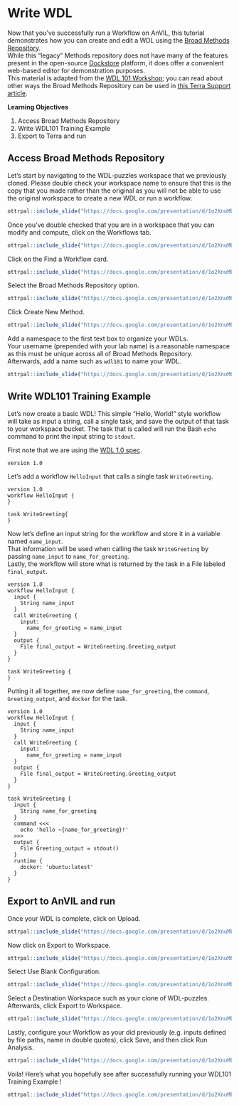 # Write WDL

Now that you've successfully run a Workflow on AnVIL, this tutorial demonstrates how you can create and edit a WDL using the [Broad Methods Repository](https://portal.firecloud.org/?return=anvil#methods).  
While this "legacy" Methods repository does not have many of the features present in the open-source [Dockstore](https://anvilproject.org/overview#platform-interoperability) platform, it does offer a convenient web-based editor for demonstration purposes.  
This material is adapted from the [WDL 101 Workshop](https://support.terra.bio/hc/en-us/articles/8693717360411); 
you can read about other ways the Broad Methods Repository can be used in [this Terra Support article](https://support.terra.bio/hc/en-us/articles/360031366091).

**Learning Objectives**

1. Access Broad Methods Repository
1. Write WDL101 Training Example
1. Export to Terra and run

## Access Broad Methods Repository

Let's start by navigating to the WDL-puzzles workspace that we previously cloned.  Please double check your workspace name to ensure that this is the copy that you made rather than the original as you will not be able to use the original workspace to create a new WDL or run a workflow.

```r
ottrpal::include_slide("https://docs.google.com/presentation/d/1o2XnuMbqWVLf4XrsXolIQ7ulfnMlpJlrUxN0Y8aLIVQ/edit#slide=id.g1397c25e58c_0_185")
```

Once you've double checked that you are in a workspace that you can modify and compute, click on the Workflows tab.

```r
ottrpal::include_slide("https://docs.google.com/presentation/d/1o2XnuMbqWVLf4XrsXolIQ7ulfnMlpJlrUxN0Y8aLIVQ/edit#slide=id.g139bf26eaed_0_27")
```

Click on the Find a Workflow card.

```r
ottrpal::include_slide("https://docs.google.com/presentation/d/1o2XnuMbqWVLf4XrsXolIQ7ulfnMlpJlrUxN0Y8aLIVQ/edit#slide=id.g139bf26eaed_0_1")
```

Select the Broad Methods Repository option.

```r
ottrpal::include_slide("https://docs.google.com/presentation/d/1o2XnuMbqWVLf4XrsXolIQ7ulfnMlpJlrUxN0Y8aLIVQ/edit#slide=id.g139bf26eaed_0_6")
```

Click Create New Method.

```r
ottrpal::include_slide("https://docs.google.com/presentation/d/1o2XnuMbqWVLf4XrsXolIQ7ulfnMlpJlrUxN0Y8aLIVQ/edit#slide=id.g139bf26eaed_0_11")
```

Add a namespace to the first text box to organize your WDLs.  
Your username (prepended with your lab name) is a reasonable namespace as this must be unique across all of Broad Methods Repository.  
Afterwards, add a name such as `wdl101` to name your WDL.

```r
ottrpal::include_slide("https://docs.google.com/presentation/d/1o2XnuMbqWVLf4XrsXolIQ7ulfnMlpJlrUxN0Y8aLIVQ/edit#slide=id.g139bf26eaed_0_16")
```

## Write WDL101 Training Example

Let's now create a basic WDL!  This simple "Hello, World!" style workflow will take as input a string, call a single task, and save the output of that task to your workspace bucket.  The task that is called will run the Bash `echo` command to print the input string to `stdout`.

First note that we are using the [WDL 1.0 spec](https://github.com/openwdl/wdl/tree/main/versions).

```
version 1.0
```

Let's add a workflow `HelloInput` that calls a single task `WriteGreeting`.

```
version 1.0
workflow HelloInput {
}

task WriteGreeting{
}
```

Now let's define an input string for the workflow and store it in a variable named `name_input`.  
That information will be used when calling the task `WriteGreeting` by passing `name_input` to `name_for_greeting`.  
Lastly, the workflow will store what is returned by the task in a File labeled `final_output`.

```
version 1.0
workflow HelloInput {
  input {
    String name_input
  }
  call WriteGreeting {
    input: 
      name_for_greeting = name_input
  }
  output {
    File final_output = WriteGreeting.Greeting_output
  }
}

task WriteGreeting {
}
```

Putting it all together, we now define `name_for_greeting`, the `command`,  `Greeting_output`, and `docker` for the task.

```
version 1.0
workflow HelloInput {
  input {
    String name_input
  }
  call WriteGreeting {
    input: 
      name_for_greeting = name_input
  }
  output {
    File final_output = WriteGreeting.Greeting_output
  }
}

task WriteGreeting {
  input {
    String name_for_greeting
  }
  command <<<
    echo 'hello ~{name_for_greeting}!'
  >>>
  output {
    File Greeting_output = stdout()
  }
  runtime {
    docker: 'ubuntu:latest'
  }
}
```

## Export to AnVIL and run

Once your WDL is complete, click on Upload.

```r
ottrpal::include_slide("https://docs.google.com/presentation/d/1o2XnuMbqWVLf4XrsXolIQ7ulfnMlpJlrUxN0Y8aLIVQ/edit#slide=id.g139bf26eaed_0_40")
```

Now click on Export to Workspace.

```r
ottrpal::include_slide("https://docs.google.com/presentation/d/1o2XnuMbqWVLf4XrsXolIQ7ulfnMlpJlrUxN0Y8aLIVQ/edit#slide=id.g139bf26eaed_0_45")
```

Select Use Blank Configuration.

```r
ottrpal::include_slide("https://docs.google.com/presentation/d/1o2XnuMbqWVLf4XrsXolIQ7ulfnMlpJlrUxN0Y8aLIVQ/edit#slide=id.g139bf26eaed_0_50")
```

Select a Destination Workspace such as your clone of WDL-puzzles.  Afterwards, click Export to Workspace.

```r
ottrpal::include_slide("https://docs.google.com/presentation/d/1o2XnuMbqWVLf4XrsXolIQ7ulfnMlpJlrUxN0Y8aLIVQ/edit#slide=id.g139bf26eaed_0_55")
```

Lastly, configure your Workflow as your did previously (e.g. inputs defined by file paths, name in double quotes), click Save, and then click Run Analysis.

```r
ottrpal::include_slide("https://docs.google.com/presentation/d/1o2XnuMbqWVLf4XrsXolIQ7ulfnMlpJlrUxN0Y8aLIVQ/edit#slide=id.g139bf26eaed_0_60")
```

Voila!  Here's what you hopefully see after successfully running your WDL101 Training Example !

```r
ottrpal::include_slide("https://docs.google.com/presentation/d/1o2XnuMbqWVLf4XrsXolIQ7ulfnMlpJlrUxN0Y8aLIVQ/edit#slide=id.g139bf26eaed_0_65")
```
